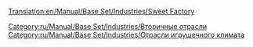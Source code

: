 [[Translation:en/Manual/Base Set/Industries/Sweet Factory]]

{{ru/Manual/Base Set/Industries/Промышленность| Изображение=en/Manual/Base Set/Industries/SweetFactory.png
| имя=Конфетная фабрика
| Климат=[[ru/Manual/Климат|Игрушечный]]
| Принимает=[[ru/Manual/Base Set/Cargos/Сахарная вата|Сахарная вата]],[[ru/Manual/Base Set/Cargos/Сахар|Сахар]],[[ru/Manual/Base Set/Cargos/Ириски|Ириски]]
| Производит=[[ru/Manual/Base Set/Cargos/Конфеты|Конфеты]]
| Примечания=Не представлен в других [[ru/Manual/Климат|климатах]].
}}
{{en/Expand}}
[[Category:ru/Manual/Base Set/Industries/Вторичные отрасли]]
[[Category:ru/Manual/Base Set/Industries/Отрасли игрушечного климата]]